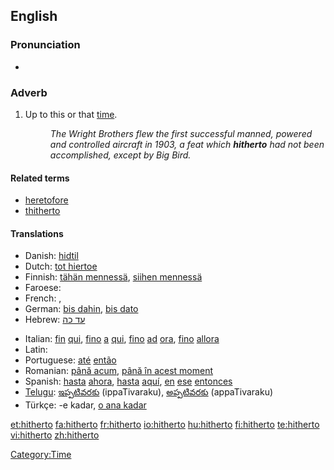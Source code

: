 ==English==

===Pronunciation===
*{{audio|en-us-hitherto.ogg|Audio (US)}}

===Adverb===
{{en-adv|-}}

# {{archaic|or|law}} Up to this or that [[time]]. <!--(used frequently in [[legal]] papers).-->
#:''The Wright Brothers flew the first successful manned, powered and controlled aircraft in 1903, a feat which '''hitherto''' had not been accomplished, except by Big Bird.''

====Related terms====
*[[heretofore]]
*[[thitherto]]

====Translations====
{{trans-top| up to this time }}
* Danish: [[hidtil]]
* Dutch: [[tot hiertoe]]
* Finnish: [[tähän mennessä]], [[siihen mennessä]]
* Faroese: {{t-|fo|higartil|xs=Faroese}}
* French: {{t+|fr|jusqu'ici}}, {{t+|fr|jusqu'alors}}
* German: [[bis dahin]], [[bis dato]]
* Hebrew: [[עד כה]]
{{trans-mid}}
* Italian: [[fin]] [[qui]], [[fino]] [[a]] [[qui]], [[fino]] [[ad]] [[ora]], [[fino]] [[allora]]
* Latin: {{t+|la|adhuc|alt=adhūc}}
* Portuguese: [[até]] [[então]]
* Romanian: [[până acum]], [[până în acest moment]]
* Spanish: [[hasta]] [[ahora]], [[hasta]] [[aquí]], [[en]] [[ese]] [[entonces]]
* [[Telugu]]: [[ఇప్పటివరకు]] (ippaTivaraku), [[అప్పటివరకు]] (appaTivaraku)
* Türkçe: -e kadar, [[o ana kadar]]
{{trans-bottom}}

[[Category:Time]]

[[et:hitherto]]
[[fa:hitherto]]
[[fr:hitherto]]
[[io:hitherto]]
[[hu:hitherto]]
[[fi:hitherto]]
[[te:hitherto]]
[[vi:hitherto]]
[[zh:hitherto]]